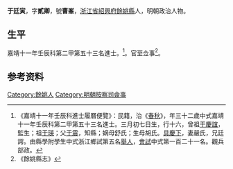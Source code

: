 {{明清人物信息框
| 姓名 = 于廷寅
| 原名 =
| 圖片名稱= 
| 圖片大小 =
| 圖片說明 = 
| 最高職務 =
| 國家 = 大明 
| 爵位 =
| 籍貫 = [[浙江省|浙江省]][[紹興府|紹興府]][[餘姚縣|餘姚縣]]
| 族裔 = 
| 旗籍 = 
| 字號 = 
| 諡號 =
| 出生日期 = 三月初七日
| 出生地點 =
| 逝世日期 = 
| 逝世地點 =
| 墓葬 =
| 配偶 = 嚴氏
| 親屬 = 曾祖[[于慶誼|于慶誼]]，祖[[于瑛|于瑛]]，父[[于震|于震]]，嫡母舒氏；生母胡氏
| 出身 =
* 嘉靖十一年壬辰科進士出身
| 經歷 =
| 著作 =  
}}
'''于廷寅'''{{BD|1501年||？年||}}，字'''貳卿'''，號'''曹峯'''，[[浙江省|浙江省]][[紹興府|紹興府]][[餘姚縣|餘姚縣]]人，明朝政治人物。

==生平==
嘉靖十一年壬辰科第二甲第五十三名進士。<ref>《嘉靖十一年壬辰科進士履曆便覽》：民籍，治《[[春秋|春秋]]》，年三十二歲中式嘉靖十一年壬辰科第二甲第五十三名進士。三月初七日生，行十六，曾祖[[于慶誼|于慶誼]]，監生；祖[[于瑛|于瑛]]；父[[于震|于震]]，知縣；嫡母舒氏；生母胡氏。[[具慶下|具慶下]]，妻嚴氏，兄廷諤。由縣學附學生中式浙江鄉試第五名[[舉人|舉人]]，[[會試|會試]]中式第一百二十一名。觀兵部政。</ref>。官至佥事<ref>《餘姚縣志》</ref>。

== 参考资料 ==
{{reflist}}

{{嘉靖十一年壬辰科殿试金榜}}

{{Authority control}}
{{DEFAULTSORT:Yu于}}
[[Category:餘姚人|Category:餘姚人]]
[[Category:明朝按察司僉事|Category:明朝按察司僉事]]


{{明朝人物小作品}}